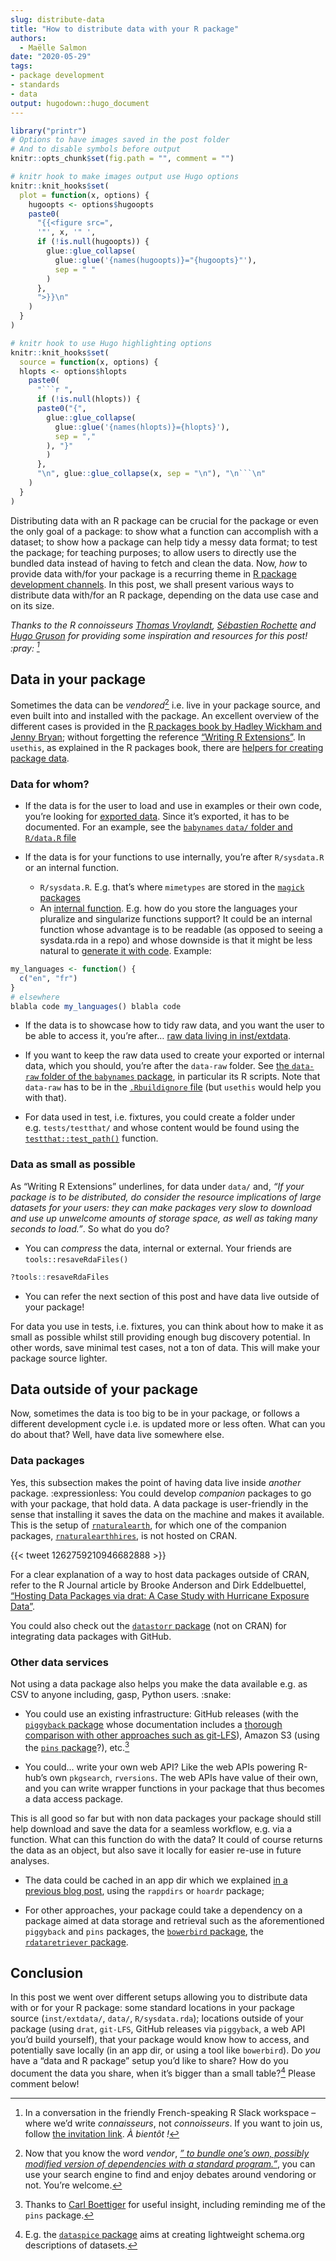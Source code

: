 ```yaml
---
slug: distribute-data
title: "How to distribute data with your R package"
authors:
  - Maëlle Salmon
date: "2020-05-29"
tags:
- package development
- standards
- data
output: hugodown::hugo_document
---
```


```r
library("printr")
# Options to have images saved in the post folder
# And to disable symbols before output
knitr::opts_chunk$set(fig.path = "", comment = "")

# knitr hook to make images output use Hugo options
knitr::knit_hooks$set(
  plot = function(x, options) {
    hugoopts <- options$hugoopts
    paste0(
      "{{<figure src=",
      '"', x, '" ',
      if (!is.null(hugoopts)) {
        glue::glue_collapse(
          glue::glue('{names(hugoopts)}="{hugoopts}"'),
          sep = " "
        )
      },
      ">}}\n"
    )
  }
)

# knitr hook to use Hugo highlighting options
knitr::knit_hooks$set(
  source = function(x, options) {
  hlopts <- options$hlopts
    paste0(
      "```r ",
      if (!is.null(hlopts)) {
      paste0("{",
        glue::glue_collapse(
          glue::glue('{names(hlopts)}={hlopts}'),
          sep = ","
        ), "}"
        )
      },
      "\n", glue::glue_collapse(x, sep = "\n"), "\n```\n"
    )
  }
)
```

Distributing data with an R package can be crucial for the package or even the only goal of a package:
to show what a function can accomplish with a dataset; to show how a package can help tidy a messy data format; to test the package; for teaching purposes; to allow users to directly use the bundled data instead of having to fetch and clean the data.
Now, _how_ to provide data with/for your package is a recurring theme in [R package development channels](/2019/04/11/r-package-devel/).
In this post, we shall present various ways to distribute data with/for an R package, depending on the data use case and on its size.

_Thanks to the R connoisseurs [Thomas Vroylandt](https://tvroylandt.netlify.app/), [Sébastien Rochette](https://statnmap.com/) and [Hugo Gruson](https://www.normalesup.org/~hgruson/) for providing some inspiration and resources for this post! :pray: [^grrr]_

## Data in your package

Sometimes the data can be *vendored*[^vendor] i.e. live in your package source, and even built into and installed with the package.
An excellent overview of the different cases is provided in the [R packages book by Hadley Wickham and Jenny Bryan](https://r-pkgs.org/data.html); without forgetting the reference ["Writing R Extensions"](https://cran.r-project.org/doc/manuals/r-release/R-exts.html#Data-in-packages).
In `usethis`, as explained in the R packages book, there are [helpers for creating package data](https://usethis.r-lib.org/reference/use_data.html).

### Data for whom?

* If the data is for the user to load and use in examples or their own code, you're looking for [exported data](https://r-pkgs.org/data.html#data-data).
Since it's exported, it has to be documented. 
For an example, see the [`babynames` `data/` folder and `R/data.R` file](https://github.com/hadley/babynames/)

* If the data is for your functions to use internally, you're after `R/sysdata.R` or an internal function.

    * `R/sysdata.R`. E.g. that's where `mimetypes` are stored in the [`magick` packages](https://github.com/ropensci/magick/blob/c116b2b8505f491db72a139b61cd543b7a2ce873/tools/mimetypes.R)
    * An [internal function](/2019/12/12/internal-functions/). E.g. how do you store the languages your pluralize and singularize functions support? It could be an internal function whose advantage is to be readable (as opposed to seeing a sysdata.rda in a repo) and whose downside is that it might be less natural to [generate it with code](/2020/02/10/code-generation/). Example:

```r
my_languages <- function() {
  c("en", "fr")
}
# elsewhere
blabla code my_languages() blabla code
```

* If the data is to showcase how to tidy raw data, and you want the user to be able to access it, you're after... [raw data living in inst/extdata](https://r-pkgs.org/data.html#data-extdata).

* If you want to keep the raw data used to create your exported or internal data, which you should, you're after the `data-raw` folder.
See [the `data-raw` folder of the `babynames` package](https://github.com/hadley/babynames/tree/master/data-raw), in particular its R scripts.
Note that `data-raw` has to be in the [`.Rbuildignore` file](/2020/05/20/rbuildignore/) (but `usethis` would help you with that).

* For data used in test, i.e. fixtures, you could create a folder under e.g. `tests/testthat/` and whose content would be found using the [`testthat::test_path()`](https://testthat.r-lib.org/reference/test_path.html) function.

### Data as small as possible

As "Writing R Extensions" underlines, for data under `data/` and, _"If your package is to be distributed, do consider the resource implications of large datasets for your users: they can make packages very slow to download and use up unwelcome amounts of storage space, as well as taking many seconds to load."_.
So what do you do?

* You can _compress_ the data, internal or external. Your friends are `tools::resaveRdaFiles()`

```r
?tools::resaveRdaFiles
```

* You can refer the next section of this post and have data live outside of your package!

For data you use in tests, i.e. fixtures, you can think about how to make it as small as possible whilst still providing enough bug discovery potential.
In other words, save minimal test cases, not a ton of data.
This will make your package source lighter.

## Data outside of your package

Now, sometimes the data is too big to be in your package, or follows a different development cycle i.e. is updated more or less often.
What can you do about that?
Well, have data live somewhere else.

### Data packages

Yes, this subsection makes the point of having data live inside _another_ package.  :expressionless:
You could develop _companion_ packages to go with your package, that hold data.
A data package is user-friendly in the sense that installing it saves the data on the machine and makes it available.
This is the setup of [`rnaturalearth`](https://github.com/ropensci/rnaturalearth), for which one of the companion packages, [`rnaturalearthhires`](https://github.com/ropensci/rnaturalearthhires), is not hosted on CRAN.


{{< tweet 1262759210946682888 >}}

For a clear explanation of a way to host data packages outside of CRAN, refer to the R Journal article by Brooke Anderson and Dirk Eddelbuettel, ["Hosting Data Packages via drat: A Case Study with Hurricane Exposure Data"](https://journal.r-project.org/archive/2017/RJ-2017-026/index.html).

You could also check out the [`datastorr` package](https://docs.ropensci.org/datastorr/) (not on CRAN) for integrating data packages with GitHub.

### Other data services

Not using a data package also helps you make the data available e.g. as CSV to anyone including, gasp, Python users. :snake:

* You could use an existing infrastructure: GitHub releases (with the [`piggyback` package](https://docs.ropensci.org/piggyback/) whose documentation includes a [thorough comparison with other approaches such as git-LFS](https://docs.ropensci.org/piggyback/articles/alternatives.html)), Amazon S3 (using the [`pins` package](http://pins.rstudio.com/)?), etc.[^cb]

* You could... write your own web API? Like the web APIs powering R-hub's own `pkgsearch`, `rversions`. The web APIs have value of their own, and you can write wrapper functions in your package that thus becomes a data access package.

This is all good so far but with non data packages your package should still help download and save the data for a seamless workflow, e.g. via a function.
What can this function do with the data?
It could of course returns the data as an object, but also save it locally for easier re-use in future analyses.

* The data could be cached in an app dir which we explained [in a previous blog post](/2020/03/12/user-preferences/), using the `rappdirs` or `hoardr` package;

* For other approaches, your package could take a dependency on a package aimed at data storage and retrieval such as the aforementioned `piggyback` and `pins` packages, the [`bowerbird` package](https://docs.ropensci.org/bowerbird/), the [`rdataretriever` package](https://docs.ropensci.org/rdataretriever/).

## Conclusion

In this post we went over different setups allowing you to distribute data with or for your R package: some standard locations in your package source (`inst/extdata/`, `data/`, `R/sysdata.rda`); locations outside of your package (using `drat`, `git-LFS`, GitHub releases via `piggyback`, a web API you'd build yourself), that your package would know how to access, and potentially save locally (in an app dir, or using a tool like `bowerbird`).
Do _you_ have a "data and R package" setup you'd like to share?
How do you document the data you share, when it's bigger than a small table?[^dataspice]
Please comment below!

[^grrr]: In a conversation in the friendly French-speaking R Slack workspace -- where we'd write _connaisseurs_, not _connoisseurs_. If you want to join us, follow [the invitation link](https://github.com/frrrenchies/frrrenchies#cat-chat-et-discussions-instantan%C3%A9es-cat). _À bientôt !_
[^vendor]: Now that you know the word *vendor*, [_" to bundle one's own, possibly modified version of dependencies with a standard program."_](https://www.wordhippo.com/what-is/the-verb-for/vendor.html), you can use your search engine to find and enjoy debates around vendoring or not. You're welcome.
[^dataspice]: E.g. the [`dataspice` package](https://github.com/ropenscilabs/dataspice) aims at creating lightweight schema.org descriptions of datasets.
[^cb]: Thanks to [Carl Boettiger](https://www.carlboettiger.info/) for useful insight, including reminding me of the `pins` package.